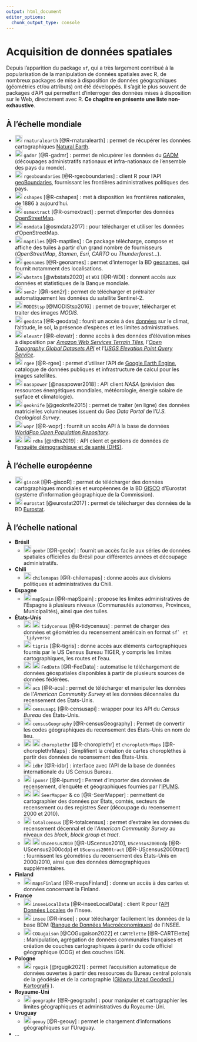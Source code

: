 ```yaml
---
output: html_document
editor_options: 
  chunk_output_type: console
---
```


# Acquisition de données spatiales

Depuis l'apparition du package `sf`, qui a très largement contribué à la popularisation de la manipulation de données spatiales avec R, de nombreux packages de mise à disposition de données géographiques (géométries et/ou attributs) ont été développés. Il s'agit le plus souvent de packages d'API qui permettent d'interroger des données mises à disposition sur le Web, directement avec R. **Ce chapitre en présente une liste non-exhaustive**.

## À l'échelle mondiale


- <img src="img/geom.svg" alt="Géométries" width="20"> `rnaturalearth` [@R-rnaturalearth] : permet de récupérer les données cartographiques [Natural Earth](https://www.naturalearthdata.com/).   
- <img src="img/geom.svg" alt="Géométries" width="20"> `gadmr` [@R-gadmr] : permet de récupérer les données du [GADM](https://gadm.org/index.html) (découpages administratifs nationaux et infra-nationaux de l'ensemble des pays du monde).  
- <img src="img/geom.svg" alt="Géométries" width="20"> `rgeoboundaries` [@R-rgeoboundaries] : client R pour l'API [geoBoundaries](https://www.geoboundaries.org/index.html), fournissant les frontières administratives politiques des pays.
- <img src="img/geom.svg" alt="Géométries" width="20"> `cshapes` [@R-cshapes] : met à disposition les frontières nationales, de 1886 à aujourd'hui.  
- <img src="img/geom.svg" alt="Géométries" width="20"> `osmextract` [@R-osmextract] : permet d'importer des données [OpenStreetMap](https://www.openstreetmap.org/).   
- <img src="img/geom.svg" alt="Géométries" width="20"> `osmdata` [@osmdata2017] : pour télécharger et utiliser les données d'OpenStreetMap.
- <img src="img/geom.svg" alt="Géométries" width="20"> `maptiles` [@R-maptiles] : Ce package télécharge, compose et affiche des tuiles à partir d'un grand nombre de fournisseurs (*OpenStreetMap*, *Stamen*, *Esri*, *CARTO* ou *Thunderforest*...).   
- <img src="img/table.svg" alt="données attributaires" width="20"> `geonames` [@R-geonames] : permet d'interroger la BD [geonames](http://www.geonames.org/), qui fournit notamment des localisations.
- <img src="img/table.svg" alt="données attributaires" width="20"> `wbstats` [@wbstats2020] et `WDI` [@R-WDI] : donnent accès aux données et statistiques de la Banque mondiale.   
- <img src="img/geom.svg" alt="Géométries" width="20"> `sen2r` [@R-sen2r] : permet de télécharger et prétraiter automatiquement les données du satellite Sentinel-2.   
- <img src="img/geom.svg" alt="Géométries" width="20"> `MODIStsp` [@MODIStsp2016] : permet de trouver, télécharger et traiter des images *MODIS*.
- <img src="img/geom.svg" alt="Géométries" width="20"> `geodata` [@R-geodata] : founit un accès à des [données](https://github.com/rspatial/geodata) sur le climat, l'altitude, le sol, la présence d'espèces et les limites administratives. 
- <img src="img/geom.svg" alt="Géométries" width="20"> `elevatr` [@R-elevatr] : donne accès à des données d'élévation mises à disposition par [*Amazon Web Services Terrain Tiles*](https://registry.opendata.aws/terrain-tiles/), l'[*Open Topography Global Datasets API*](https://opentopography.org/developers/) et l'[*USGS Elevation Point Query Service*](https://nationalmap.gov/epqs/).
- <img src="img/geom.svg" alt="Géométries" width="20"> `rgee` [@R-rgee] : permet d'utiliser l'API de [Google Earth Engine](https://www.google.com/intl/fr_in/earth/education/tools/google-earth-engine/), catalogue de données publiques et infrastructure de calcul pour les images satellites.   
- <img src="img/geom.svg" alt="Géométries" width="20"> `nasapower` [@nasapower2018] : API client *NASA* (prévision des ressources énergétiques mondiales, météorologie, énergie solaire de surface et climatologie). 
- <img src="img/geom.svg" alt="Géométries" width="20"> `geoknife` [@geoknife2015] : permet de traiter (en ligne) des données matricielles volumineuses issuent du *Geo Data Portal* de l'*U.S. Geological Survey*.
- <img src="img/table.svg" alt="données attributaires" width="20"> `wopr` [@R-wopr] : fournit un accès API à la base de données [*WorldPop Open Population Repository*](https://wopr.worldpop.org/). 
- <img src="img/geom.svg" alt="Géométries" width="20"> <img src="img/table.svg" alt="données attributaires" width="20"> `rdhs` [@rdhs2019] : API client et gestions de données de l'[enquête démographique et de santé (DHS)](https://dhsprogram.com/).




## À l'échelle européenne

- <img src="img/geom.svg" alt="Géométries" width="20"> `giscoR` [@R-giscoR] : permet de télécharger des données cartographiques mondiales et européennes de la BD [GISCO](https://ec.europa.eu/eurostat/web/gisco) d'Eurostat (système d'information géographique de la Commission). 
- <img src="img/table.svg" alt="données attributaires" width="20"> `eurostat` [@eurostat2017] : permet de télécharger des données de la BD [Eurostat](https://ec.europa.eu/eurostat).    
  


## À l'échelle national



- **Brésil**
  - <img src="img/geom.svg" alt="Géométries" width="20"> `geobr` [@R-geobr] : fournit un accès facile aux séries de données spatiales officielles du Brésil pour différentes années et découpage administratifs. 
- **Chili**
  - <img src="img/geom.svg" alt="Géométries" width="20"> `chilemapas` [@R-chilemapas] : donne accès aux  divisions politiques et administratives du Chili. 
- **Espagne** 
  - <img src="img/geom.svg" alt="Géométries" width="20"> `mapSpain` [@R-mapSpain] : propose les limites administratives de l'Espagne à plusieurs niveaux (Communautés autonomes, Provinces, Municipalités), ainsi que des tuiles.
- **États-Unis**
  - <img src="img/geom.svg" alt="Géométries" width="20"> <img src="img/table.svg" alt="données attributaires" width="20"> `tidycensus` [@R-tidycensus] : permet de charger des données et géométries du recensement américain en format ``sf` et `tidyverse``
  - <img src="img/geom.svg" alt="Géométries" width="20"> `tigris` [@R-tigris] : donne accès aux éléments cartographiques fournis par le US Census Bureau TIGER, y compris les limites cartographiques, les routes et l'eau.
  - <img src="img/geom.svg" alt="Géométries" width="20"> <img src="img/table.svg" alt="données attributaires" width="20"> `FedData` [@R-FedData] : automatise le téléchargement de données géospatiales disponibles à partir de plusieurs sources de données fédérées.
  - <img src="img/table.svg" alt="données attributaires" width="20"> `acs` [@R-acs] : permet de télécharger et manipuler les données de l'*American Community Survey* et les données décennales du recensement des États-Unis.
  - <img src="img/table.svg" alt="données attributaires" width="20"> `censusapi` [@R-censusapi] : wrapper pour les API du *Census Bureau* des États-Unis.
  - <img src="img/table.svg" alt="données attributaires" width="20"> `censusGeography` [@R-censusGeography] : Permet de convertir les codes géographiques du recensement des États-Unis en nom de lieu.
  - <img src="img/geom.svg" alt="Géométries" width="20"> <img src="img/table.svg" alt="données attributaires" width="20"> `choroplethr` [@R-choroplethr] et `choroplethrMaps` [@R-choroplethrMaps] : Simplifient la création de cartes choroplèthes à partir des données de recensement des États-Unis.
  - <img src="img/table.svg" alt="données attributaires" width="20"> `idbr` [@R-idbr] : interface avec l'API de la base de données internationale du US Census Bureau.  
  - <img src="img/table.svg" alt="données attributaires" width="20"> `ipumsr` [@R-ipumsr] : Permet d'importer des données de recensement, d'enquête et géographiques fournies par l'[IPUMS](https://www.ipums.org/).
  - <img src="img/geom.svg" alt="Géométries" width="20"> <img src="img/table.svg" alt="données attributaires" width="20"> `SeerMapper` & co [@R-SeerMapper] : permettent de cartographier des données par États, comtés, secteurs de recensement ou des registres *Seer* (découpage du recensement 2000 et 2010).
  - <img src="img/table.svg" alt="données attributaires" width="20"> `totalcensus` [@R-totalcensus] : permet d'extraire les données du recensement décennal et de l'*American Community Survey* au niveaux des *block*, *block group* et *tract*.
  - <img src="img/geom.svg" alt="Géométries" width="20"> <img src="img/table.svg" alt="données attributaires" width="20"> `UScensus2010` [@R-UScensus2010], `UScensus2000cdp` [@R-UScensus2000cdp] et `UScensus2000tract` [@R-UScensus2000tract] : fournissent les géométries du recensement des États-Unis en 2000/2010, ainsi que des données démographiques supplémentaires.
- **Finland**
  - <img src="img/geom.svg" alt="Géométries" width="20"> `mapsFinland` [@R-mapsFinland] : donne un accès à des cartes et données concernant la Finland.
- **France**
  - <img src="img/geom.svg" alt="Géométries" width="20"> `inseeLocalData` [@R-inseeLocalData] : client R pour l'[API Données Locales](https://api.insee.fr/catalogue/site/themes/wso2/subthemes/insee/pages/item-info.jag?name=DonneesLocales&version=V0.1&provider=insee) de l'Insee.
  - <img src="img/geom.svg" alt="Géométries" width="20"> `insee` [@R-insee] : pour télécharger facilement les données de la base BDM ([Banque de Données Macroéconomiques](https://www.data.gouv.fr/fr/reuses/insee-package-r/)) de l'INSEE.
  - <img src="img/geom.svg" alt="Géométries" width="20"> `COGugaison` [@COGugaison2022] et `CARTElette` [@R-CARTElette] : Manipulation, agrégation de données communales françaises et création de couches cartographiques à partir du code officiel géographique (COG) et des couches IGN.
- **Pologne**
  - <img src="img/geom.svg" alt="Géométries" width="20"> `rgugik` [@rgugik2021] : permet l'acquisition automatique de données ouvertes à partir des ressources du Bureau central polonais de la géodésie et de la cartographie ([Główny Urząd Geodezji i Kartografii](https://www.gov.pl/web/gugik) ).  
- **Royaume-Uni**
  - <img src="img/geom.svg" alt="Géométries" width="20"> `geographr` [@R-geographr] : pour manipuler et cartographier les limites géographiques et administratives du Royaume-Uni.
- **Uruguay**
  - <img src="img/geom.svg" alt="Géométries" width="20"> `geouy` [@R-geouy] : permet le chargement d'informations géographiques sur l'Uruguay.
- ...





